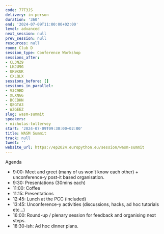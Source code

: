 ```yaml
---
code: 77T3JS
delivery: in-person
duration: '360'
end: '2024-07-09T11:00:00+02:00'
level: advanced
next_session: null
prev_session: null
resources: null
room: Club D
session_type: Conference Workshop
sessions_after:
- CL3NZ9
- LKJU9G
- UR9KUK
- CXLQLX
sessions_before: []
sessions_in_parallel:
- V3C9ED
- XLXNGG
- BCCBHN
- Q8GTA3
- WZGEEZ
slug: wasm-summit
speakers:
- nicholas-tollervey
start: '2024-07-09T09:30:00+02:00'
title: WASM Summit
track: null
tweet: ''
website_url: https://ep2024.europython.eu/session/wasm-summit
---
```


Agenda
* 9:00: Meet and greet (many of us won’t know each other) + unconference-y post-it based organisation.
* 9:30: Presentations (30mins each)
* 11:00: Coffee
* 11:15: Presentations
* 12:45: Lunch at the PCC (included)
* 13:45: Unconference-y activities (discussions, hacks, ad hoc tutorials etc…)
* 16:00: Round-up / plenary session for feedback and organising next steps.
* 18:30-ish: Ad hoc dinner plans.

